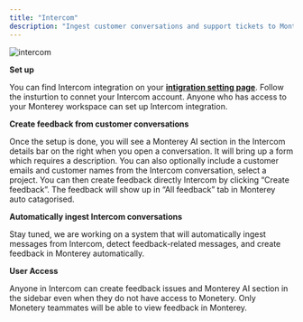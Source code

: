 ```yaml
---
title: "Intercom"
description: "Ingest customer conversations and support tickets to Monterey for consolidation and analysis"
---
```


![intercom](/images/inter.png)

**Set up**

You can find Intercom integration on your **[intigration setting page](https://docs.monterey.ai/https://app.monterey.ai/w/cl5b6pdc45011ebfde64e4qkf/settings/integrations/)**. Follow the insturtion to connet your Intercom account. Anyone who has access to your Monterey workspace can set up Intercom integration.

**[](https://docs.monterey.ai/create-from-intercom#create-feedback-from-customer-conversations)Create feedback from customer conversations**

Once the setup is done, you will see a Monterey AI section in the Intercom details bar on the right when you open a conversation. It will bring up a form which requires a description. You can also optionally include a customer emails and customer names from the Intercom conversation, select a project. You can then create feedback directly Intercom by clicking “Create feedback”. The feedback will show up in “All feedback” tab in Monterey auto catagorised.

**[](https://docs.monterey.ai/create-from-intercom#automatically-ingest-intercom-conversations)Automatically ingest Intercom conversations**

Stay tuned, we are working on a system that will automatically ingest messages from Intercom, detect feedback-related messages, and create feedback in Monterey automatically.

**[](https://docs.monterey.ai/create-from-intercom#user-access)User Access**

Anyone in Intercom can create feedback issues and Monterey AI section in the sidebar even when they do not have access to Monetery. Only Monetery teammates will be able to view feedback in Monterey.
